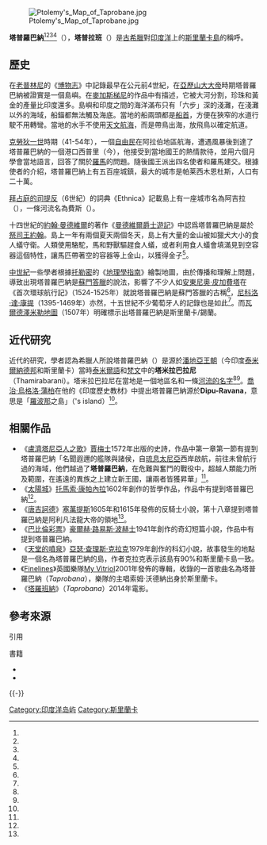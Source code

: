 [[File:Ptolemy's_Map_of_Taprobane.jpg|thumb]]

'''塔普羅巴納'''<ref name="一五五〇年前的中国基督教史"/><ref name="三至六世纪丝绸之路的变迁"/><ref name="澳门的故事"/><ref name="希腊拉丁作家远东古文献辑录"/>（{{lang-grc|Ταπροβανᾶ}}），'''塔普拉班'''（{{lang-grc|Ταπροβανῆ, Ταπροβάνη}}）{{Sfn|STEPHANUS OF BYZANTIUM, ETHNICA|1849|loc=T602.16}}是[[古希臘|古希臘]]對[[印度洋|印度洋]]上的[[斯里蘭卡島|斯里蘭卡島]]的稱呼。

== 歷史 ==
在[[老普林尼|老普林尼]]的《[[博物志_(老普林尼)|博物志]]》中記錄最早在公元前4世紀，在[[亞歷山大大帝|亞歷山大大帝]]時期塔普羅巴納被證實是一個島嶼。在[[麥加斯梯尼|麥加斯梯尼]]的作品中有描述，它被大河分割，珍珠和黃金的產量比印度還多{{Sfn|博物志·十一卷|77|loc=6.24.1}}。島嶼和印度之間的海洋滿布只有「六步」深的淺灘，在淺灘以外的海域，船錨都無法觸及海底。當地的船兩頭都是[[船首|船首]]，方便在狹窄的水道行駛不用轉彎。當地的水手不使用[[天文航海|天文航海]]，而是帶鳥出海，放飛鳥以確定航道{{Sfn|博物志·十一卷|77|loc=6.24.1}}。

[[克勞狄一世|克勞狄一世]]時期（41-54年），一個[[自由民|自由民]]在阿拉伯地區航海，遭遇風暴後到達了塔普羅巴納的一個港口西普里（今{{link-en|Kudiramalai}}），他接受到當地國王的熱情款待，並用六個月學會當地語言，回答了關於[[羅馬帝國|羅馬]]的問題。隨後國王派出四名使者和羅馬建交{{Sfn|博物志·十一卷|77|loc=6.24.2}}。根據使者的介紹，塔普羅巴納上有五百座城鎮，最大的城市是帕莱西木恩杜斯，人口有二十萬{{Sfn|博物志·十一卷|77|loc=6.24.3}}。

[[拜占庭的司提反|拜占庭的司提反]]（6世紀）的詞典《Ethnica》記載島上有一座城市名為阿吉拉（{{lang-grc|Ἀργυρᾶ}}）{{Sfn|STEPHANUS OF BYZANTIUM, ETHNICA|1849|loc=A115.1}}，一條河流名為費斯（{{lang-grc|Φᾶσις}}）{{Sfn|STEPHANUS OF BYZANTIUM, ETHNICA|1849|loc=Ph660.21}}。

十四世紀的[[約翰·曼德維爾|約翰·曼德維爾]]的著作《[[曼德維爾爵士遊記|曼德維爾爵士遊記]]》中認爲塔普羅巴納是屬於[[祭司王約翰|祭司王約翰]]。島上一年有兩個夏天兩個冬天，島上有大量的金山被如獵犬大小的食人蟻守衛。人類使用駱駝，馬和野獸驅趕食人蟻，或者利用食人蟻會填滿見到空容器這個特性，讓馬匹帶著空的容器等上金山，以獲得金子<ref name="book-1"/>。

[[中世紀|中世紀]]一些學者根據[[克勞狄烏斯·托勒密|托勒密]]的《[[地理學指南|地理學指南]]》繪製地圖，由於傳播和理解上問題，導致出現塔普羅巴納是[[蘇門答臘|蘇門答臘]]的說法，影響了不少人如[[安東尼奧·皮加費塔|安東尼奧·皮加費塔]]在《首次環球航行記》（1524-1525年）就說塔普羅巴納是蘇門答臘的古稱<ref name="The First Voyage Round the World"/>，[[尼科洛·達·康提|尼科洛·達·康提]]（1395-1469年）亦然，十五世紀不少葡萄牙人的記錄也是如此<ref name="India in the fifteenth century"/>。而[[瓦爾德澤米勒地圖|瓦爾德澤米勒地圖]]（1507年）明確標示出塔普羅巴納是斯里蘭卡/錫蘭。

== 近代研究 ==
近代的研究，學者認為希臘人所說塔普羅巴納（{{lang-grc|Ταπροβανᾶ}}）是源於[[潘地亞王朝|潘地亞王朝]]（今印度[[泰米爾納德邦|泰米爾納德邦]]和斯里蘭卡）當時[[泰米爾語|泰米爾語]]和[[梵文|梵文]]中的'''塔米拉巴拉尼'''（Thamirabarani）。塔米拉巴拉尼在當地是一個地區名和一條[[塔米拉巴拉尼河|河流的名字]]<ref name="book-2"/><ref name="book-3"/>。[[喬治·烏格洛·蒲柏|喬治·烏格洛·蒲柏]]在他的《印度歷史教材》中提出塔普羅巴納源於'''Dipu-Ravana'''，意思是「[[羅波那|羅波那]]之島」（{{IAST|Rāvaṇa}}'s island）<ref name="book-4"/>。

== 相關作品 ==
*《[[盧濟塔尼亞人之歌|盧濟塔尼亞人之歌]]》[[賈梅士|賈梅士]]1572年出版的史詩，作品中第一章第一節有提到塔普羅巴納「名聞遐邇的艦隊與諸侯，自[[琉息太尼亞|琉息太尼亞]]西岸啟航，前往未曾航行過的海域，他們越過了'''塔普羅巴納'''，在危難與奮鬥的戰役中，超越人類能力所及範圍，在遙遠的異族之上建立新王國，讓兩者皆獲昇華」<ref name="Os Lusíadas"/>。
*《[[太阳城_(著作)|太陽城]]》[[托馬索·康帕內拉|托馬索·康帕內拉]]1602年創作的哲學作品，作品中有提到塔普羅巴納<ref name="The City of the Sun"/>。
*《[[唐吉訶德|唐吉訶德]]》[[塞萬提斯|塞萬提斯]]1605年和1615年發佈的反騎士小說，第十八章提到塔普羅巴納是阿利凡法龍大帝的領地<ref name="Don Quijote, Primera Parte"/>。
*《[[巴比倫彩票|巴比倫彩票]]》[[豪爾赫·路易斯·波赫士|豪爾赫·路易斯·波赫士]]1941年創作的奇幻短篇小說，作品中有提到塔普羅巴納。
*《[[天堂的噴泉|天堂的噴泉]]》[[亞瑟·查理斯·克拉克|亞瑟·查理斯·克拉克]]1979年創作的科幻小說，故事發生的地點是一個名為塔普羅巴納的島，作者克拉克表示該島有90%和斯里蘭卡島一致。
*《[[Finelines|Finelines]]》英國樂隊[[My_Vitriol|My Vitriol]]2001年發佈的專輯，收錄的一首歌曲名為塔普羅巴納（''Taprobana''），樂隊的主唱索姆·沃德納出身於斯里蘭卡。
*《[[塔羅班納|塔羅班納]]》（''Taprobana''）2014年電影。

== 參考來源 ==
;引用
{{Reflist|2|refs=
<ref name="一五五〇年前的中国基督教史">{{cite book |last1=Moule |first1=Arthur Christopher |title=一五五〇年前的中国基督教史 |date=1984 |publisher=中华书局 |unified=11018-1277 |page=30 |url=https://books.google.com.hk/books?id=XJxIAAAAMAAJ |accessdate=2020-10-13 |language=zh |quote={{link-en|科斯马斯|Cosmas Indicopleustes}}(公元535年)说: “在印度洋的'''塔普罗巴纳'''岛( 锡兰)上有一所基督教教堂 |archive-date=2020-10-18 |archive-url=https://web.archive.org/web/20201018160847/https://books.google.com.hk/books?id=XJxIAAAAMAAJ |dead-url=no }}</ref>
<ref name="三至六世纪丝绸之路的变迁">{{cite book |author1=石云涛 |title=三至六世纪丝绸之路的变迁 |date=2007 |publisher=文化藝術出版社 |isbn=978-7-5039-3282-3 |page=469 |url=https://books.google.com.hk/books?id=PekyAQAAIAAJ |accessdate=2020-10-13 |language=zh-hans |quote=而希腊人称作'''塔普罗巴纳'''的岛屿(即锡兰)也相当遥远 |archive-date=2020-10-15 |archive-url=https://web.archive.org/web/20201015172102/https://books.google.com.hk/books?id=PekyAQAAIAAJ |dead-url=no }}</ref>
<ref name="澳门的故事">{{cite book |author1=王俊彦 |title=澳门的故事 |date=1999 |publisher=世界知识出版社 |isbn=978-7-5012-1115-9 |page=122 |url=https://books.google.com.hk/books?id=uZYfAQAAMAAJ |accessdate=2020-10-13 |language=zh |quote=贾梅士情不自禁地修改《葡国魂》的开头部分，使之具有更为波澜壮阔的气势：英勇的水手，威武的船队，离开了卢济塔尼亚西部的海岸，远涉迄今无人航行的海洋，经过'''塔普罗巴纳'''水面 |archive-date=2020-10-17 |archive-url=https://web.archive.org/web/20201017055232/https://books.google.com.hk/books?id=uZYfAQAAMAAJ |dead-url=no }}</ref>
<ref name="希腊拉丁作家远东古文献辑录">{{cite book |last1=Cœdès |first1=George |authorlink1=乔治·赛代斯 |title=希腊拉丁作家远东古文献辑录 |date=1987 |publisher=中华书局 |isbn=978-7-101-00016-0 |page=14 |url=https://books.google.com.hk/books?id=hosLAQAAMAAJ |accessdate=2020-10-13 |language=zh |quote='''塔普罗巴纳'''* ( Taprobane，即锡兰，今斯里兰卡，下同) |archive-date=2020-10-18 |archive-url=https://web.archive.org/web/20201018071326/https://books.google.com.hk/books?id=hosLAQAAMAAJ |dead-url=no }}</ref>
<ref name="book-1">{{cite book |author1=約翰·曼德維爾 |authorlink1=約翰·曼德維爾 |title=曼德維爾爵士遊記 |pages=199-200 |url=https://www.gutenberg.org/files/782/782-h/782-h.htm |accessdate=2020-10-04 |language=en |chapter=CHAPTER XXXIII |archive-date=2020-03-22 |archive-url=https://web.archive.org/web/20200322164443/http://www.gutenberg.org/files/782/782-h/782-h.htm |dead-url=no }}</ref>
<ref name="The First Voyage Round the World">{{cite book |author1=Antonio Pigafetta |authorlink1=安东尼奥·皮加费塔 |coauthors=Lord Stanley of Alderley(譯) |title=The First Voyage Round the World |date=1874 |publisher=HAKLUYT SOCIETY |location=LONDON |url=https://en.wikisource.org/wiki/The_First_Voyage_Round_the_World/Pigafetta%27s_Account_of_Magellan%27s_Voyage |language=en |chapter=Pigafetta's Account of Magellan's Voyage |quote=we left to the right and to the North, from fear of the Portuguese, the island of Zumatra, anciently named '''Taprobana''' |access-date=2020-10-11 |archive-date=2020-11-12 |archive-url=https://web.archive.org/web/20201112022409/https://en.wikisource.org/wiki/The_First_Voyage_Round_the_World/Pigafetta%27s_Account_of_Magellan%27s_Voyage |dead-url=no }}</ref>
<ref name="India in the fifteenth century">{{cite book |last1=Major |first1=Richard Henry |last2=Quatremère |first2=Étienne Marc |last3=Bracciolini |first3=Poggio |last4=Jones |first4=John Winter |last5=Nikitin |first5=Afanasil |last6=Wielhorski-Matustkin |first6=Michal Michalovich |last7=Santo Stefano |first7=Hieronimo di |title=India in the fifteenth century : being a collection of narratives of voyages to India, in the century preceeding the Portugese discovery of the Cape of Good Hope ; from Latin, Persian, Russian, and Italian sources, now first translated into English |date=1857 |publisher=London : Printed for the Hakluyt Society |page=lxii |url=https://archive.org/stream/indiainfifteenth00majorich#page/lxii/mode/2up}}</ref>
<ref name="book-2">{{cite book |last1=Sivasubramaniam |first1=K. |title=Fisheries in Sri Lanka : anthropological and biological aspects |date=2009 |publisher=Kumaran Book House |location=Colombo |isbn=9789556591460 |page=39 |edition=1st |accessdate=2020-10-09 |language=en}}</ref>
<ref name="book-3">{{cite book |author1=Leelananda Prematilleka |author2=Sudharshan Seneviratne |title=Perspectives in Archaeology: Leelananda Prematilleke Festschrift |date=1990 |publisher=Department of Archaeology, University of Peradeniya |page=90 |accessdate=2020-10-09 |language=en}}</ref>
<ref name="book-4">{{cite book |author1=喬治·烏格洛·蒲柏 |title=A text-book of Indian history; with geographical notes, genealogical tables, examination questions, and chronological, biographical, geographical, and general indexes |date=1871 |publisher=London, Gladding |page=28 |url=https://archive.org/details/textbookofindian00popeuoft/page/28/mode/2up |accessdate=2020-10-09 |language=en}}</ref>
<ref name="The City of the Sun">{{cite book |author1=Tommaso Campanella |authorlink1=托马索·康帕内拉 |title=The City of the Sun |url=http://www.gutenberg.org/files/2816/2816-h/2816-h.htm |accessdate=2020-10-11 |language=en |archive-date=2021-02-11 |archive-url=https://web.archive.org/web/20210211055956/http://www.gutenberg.org/files/2816/2816-h/2816-h.htm |dead-url=no }}</ref>
<ref name="Don Quijote, Primera Parte">{{cite book |author1=El ingenioso Hidalgo |authorlink1=米格尔·德·塞万提斯 |title=Don Quijote de la Mancha |date=1605 |url=https://es.wikisource.org/wiki/Don_Quijote,_Primera_Parte:_Cap%C3%ADtulo_XVIII |accessdate=2020-10-17 |language=es |chapter=Capítulo XVIII |quote=Y has de saber, Sancho, que este que viene por nuestra frente le conduce y guía el grande emperador Alifanfarón, señor de la grande isla '''Trapobana''' |archive-date=2020-10-17 |archive-url=https://web.archive.org/web/20201017202250/https://es.wikisource.org/wiki/Don_Quijote,_Primera_Parte:_Cap%C3%ADtulo_XVIII |dead-url=no }}</ref>
<ref name="Os Lusíadas">[https://pt.wikisource.org/wiki/Os_Lus%C3%ADadas 維基文庫葡語版《盧濟塔尼亞人之歌》] {{Wayback|url=https://pt.wikisource.org/wiki/Os_Lus%C3%ADadas |date=20201128070730 }}，引用譯文為楊立強翻譯</ref>
}}
;書籍
*{{cite book |author1=August Meineke |title=STEPHANUS OF BYZANTIUM, ETHNICA |date=1849 |publisher=impensis G. Reimeri |location=柏林 |url=https://topostext.org/work/241 |accessdate=2020-10-10 |ref={{Sfnref|STEPHANUS OF BYZANTIUM, ETHNICA|1849}} |archive-date=2021-04-10 |archive-url=https://web.archive.org/web/20210410155716/https://topostext.org/work/241 |dead-url=no }}
*{{cite book |author1=老普林尼 |authorlink1=老普林尼 |title=《博物志·十一卷》 |date=77年 |url=https://topostext.org/work/148 |accessdate=2020-09-05 |ref={{Sfnref|博物志·十一卷|77}} |archive-date=2021-02-06 |archive-url=https://web.archive.org/web/20210206100443/https://topostext.org/work/148 |dead-url=no }}
{{-}}
[[Category:印度洋岛屿|Category:印度洋岛屿]][[Category:斯里蘭卡|Category:斯里蘭卡]]